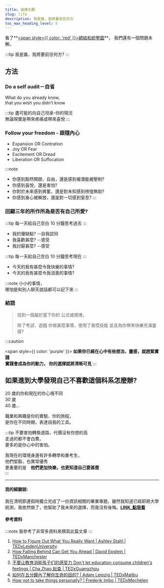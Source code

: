 ---
title: 選擇志願
slug: life
description: 我是誰，我將要前往何方
toc_max_heading_level: 5
---

看了**[<span style={{ color: 'red' }}>總結和統整圖</span>](sum.md)**，
我們還有一個問題未解。

:::tip
我是誰，我將要前往何方?
:::

## 方法

### Do a self audit－自省

What do you already know,  
that you wish you didn’t know

:::tip
盡可能的向自己坦承-你的現況  
無論現實是帶來疼痛或帶來喜悅
:::

### Follow your freedom - 跟隨內心

- Expansion OR Contration
- Joy OR Fear
- Excitement OR Dread
- Liberation OR Suffocation

:::note
- 你感到豁然開朗、自由，還是感到被潛能被壓制?
- 你感到喜悅，還是害怕?
- 你對於未來感到興奮，還是對未知感到徬徨無助?
- 你感到身心被解放，還是對一切感到窒息?
:::


### 回顧三年的所作所為是否有自己所愛?

:::tip
每一天給自己空白 10 分鐘思考過去
:::

- 我的優缺點? --自我認同
- 我喜歡甚麼? --感受
- 我討厭甚麼? --感受

:::tip
每一天給自己空白 10 分鐘思考現在
:::

- 今天的我有甚麼令我快樂的事情?
- 今天的我有甚麼令我沮喪的事情?

:::note
小小的事情，  
哪怕是和別人聊天說話都可以記下來
:::

### 結語

> 找到一個屬於當下你的
> 公式或規律。
>
> 除了考試、遊戲
> 你做甚麼事情，使用了甚麼技能
> 並且為你帶來快樂充滿靈感?

:::caution

<span style={{ color: 'purple' }}>
  <b>如果你已經在心中有些想法、靈感，就趕緊實踐<br/>實踐會成為你的動力，
  你的選擇就將清晰可見</b>
</span>
:::

## 如果進到大學發現自己不喜歡這個科系怎麼辦?

20 歲的你和現在的你心境不同  
30 歲  
40 歲...

職業和興趣是你的實驗、你的旅程，  
是你在不同時期，表達自我的工具。

:::tip
不要害怕轉換道路，代價沒有你想的高  
走過的都不會白費。  
更多的是你心中的害怕。

我現在的環境身邊有許多轉學和重考生，  
他們堅毅，也異常優秀  
更重要的是　**他們更加快樂，也更知道自己要甚麼**  
:::

---

#### 我的經驗談:

我在清明節連假時獨立完成了一份資訊相關的畢業專題，雖然我知道已經即將大學統測，我依然做了，他幫助了我未來的選擇，而我沒有後悔。[**LINK_點我看**](https://drive.google.com/file/d/1fcmFIr66gccHLxfSU9QI9PLfvYG6Lnw1/view?usp=share_link)  


#### 參考資料
:::note
我參考了非常多資料來撰寫此篇文章
:::

1. [How to Figure Out What You Really Want | Ashley Stahl | TEDxLeidenUniversity](https://youtu.be/bRtBHF-WPpM)  
2. [How Falling Behind Can Get You Ahead | David Epstein | TEDxManchester](https://youtu.be/rkZl2gsLUp4)  
3. [不要让教育消耗孩子们的感受力 Don't let education consume children's feelings | Cha Zhao 赵查 | TEDxGuangzhou](https://www.youtube.com/watch?v=W2EqMB6wkQY)  
4. [如何在五分鐘內了解你生命的目的? | Adam Leipzig | TEDxMalibu](https://www.youtube.com/watch?v=vVsXO9brK7M)  
5. [How not to take things personally? | Frederik Imbo | TEDxMechelen](https://www.youtube.com/watch?v=LnJwH_PZXnM)  